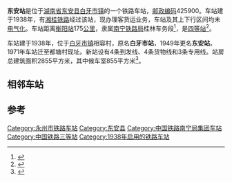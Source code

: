 {{noteTA
|1=zh-cn:始发车次; zh-hk:列車班次;
|2=zh-cn:车次; zh-hk:班次;
}}
{{distinguish|东安路站|东安东站}}
{{Infobox China railway station 
|车站名称 = 东安站
|eng_name = Dong'an Railway Station
|车站位置= [[湖南省|湖南省]][[东安县|东安县]][[白牙市镇|白牙市镇]]
|coordinates = 
|code = 36077
|归属 = [[南宁铁路局|南宁铁路局]]桂林车务段
|车站等级 = 三等站
|线路 = [[湘桂铁路|湘桂铁路]]
|opened = 1938年
|former = 白牙市站（1938—1949年）
}}
'''东安站'''是位于[[湖南省|湖南省]][[东安县|东安县]][[白牙市镇|白牙市镇]]的一个铁路车站，[[邮政编码|邮政编码]]425900。车站建于1938年，有[[湘桂铁路|湘桂铁路]]经过该站，现办理客货运业务，车站及其上下行区间均未[[电气化|电气化]]。车站距离[[衡阳站|衡阳站]]175[[公里|公里]]，隶属[[南宁铁路局|南宁铁路局]]桂林车务段<ref>{{cite news|title=“我找杨道君，我只知道他在铁路上班”|url=https://www.peoplerail.com/rmtd2016/content/2021-10/19/content_233944.htm|publisher=人民铁道网|date=2021-10-19}}</ref>，是[[四等站_(中铁)|四等站]]<ref>{{Cite book|title=中国铁路站名词典|last=孙本祥主编|first=|publisher=北京：中国铁道出版社|year=2003.04|isbn=7-113-03941-3|location=|pages=480}}</ref>。

车站建于1938年，位于[[白牙市镇|白牙市镇]]相容村，原名'''白牙市站'''，1949年更名'''东安站'''。1971年车站迁至都塘村现址。新站设有4条到发线、4条货物线和3条专用线。站房总建筑面积2855平方米，其中候车室855平方米<ref>{{cite book|author=零陵地区地方志编纂委员会|title=零陵地区志|url=http://218.76.24.115:8889/chorography/catalogue/getLevelOne?bookId=851890|publisher=湖南人民出版社|isbn=9787543827288|year=2001|via=湖南数字方志馆}}</ref>{{rp|963}}。

==相邻车站==
{{start rail box|[[中国铁路|中国铁路]]}}
{{s-inop|[[井头墟站|井头墟站]]}}
{{s-line|[[湘桂铁路|湘桂铁路]]}}
{{s-inop|[[紫溪站|紫溪站]]}}
{{end box}}

==参考==
{{reflist}}

{{湘桂铁路}}
{{铁路车站小作品}}
{{湖南小作品}}
[[Category:永州市铁路车站|Category:永州市铁路车站]]
[[Category:东安县|Category:东安县]]
[[Category:中国铁路南宁局集团车站|Category:中国铁路南宁局集团车站]]
[[Category:中国铁路三等站|Category:中国铁路三等站]]
[[Category:1938年启用的铁路车站|Category:1938年启用的铁路车站]]